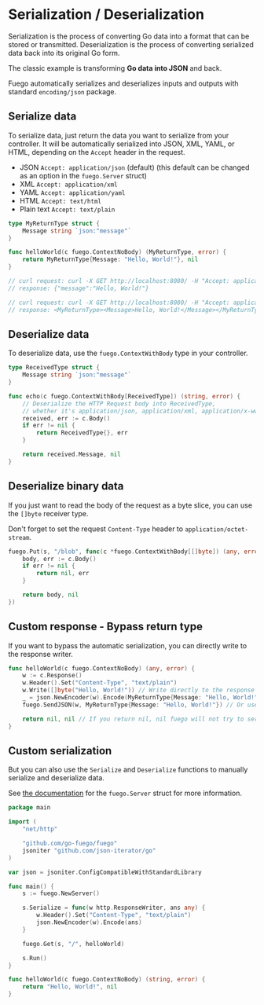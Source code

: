 
# Serialization / Deserialization

Serialization is the process of converting Go data into a format that can be stored or transmitted. Deserialization is the process of converting serialized data back into its original Go form.

The classic example is transforming **Go data into JSON** and back.

Fuego automatically serializes and deserializes inputs and outputs with standard `encoding/json` package.

<FlowChart selected="Serialization" />

## Serialize data

To serialize data, just return the data you want to serialize from your controller. It will be automatically serialized into JSON, XML, YAML, or HTML, depending on the `Accept` header in the request.

- JSON `Accept: application/json` (default) (this default can be changed as an option in the `fuego.Server` struct)
- XML `Accept: application/xml`
- YAML `Accept: application/yaml`
- HTML `Accept: text/html`
- Plain text `Accept: text/plain`

```go
type MyReturnType struct {
	Message string `json:"message"`
}

func helloWorld(c fuego.ContextNoBody) (MyReturnType, error) {
	return MyReturnType{Message: "Hello, World!"}, nil
}

// curl request: curl -X GET http://localhost:8080/ -H "Accept: application/json"
// response: {"message":"Hello, World!"}

// curl request: curl -X GET http://localhost:8080/ -H "Accept: application/xml"
// response: <MyReturnType><Message>Hello, World!</Message></MyReturnType>

```

## Deserialize data

To deserialize data, use the `fuego.ContextWithBody` type in your controller.

```go
type ReceivedType struct {
	Message string `json:"message"`
}

func echo(c fuego.ContextWithBody[ReceivedType]) (string, error) {
	// Deserialize the HTTP Request body into ReceivedType,
	// whether it's application/json, application/xml, application/x-www-form-urlencoded, etc.
	received, err := c.Body() 
	if err != nil {
		return ReceivedType{}, err
	}

	return received.Message, nil
}
```

## Deserialize binary data

If you just want to read the body of the request as a byte slice, you can use the `[]byte` receiver type.

Don't forget to set the request `Content-Type` header to `application/octet-stream`. 

```go
fuego.Put(s, "/blob", func(c *fuego.ContextWithBody[[]byte]) (any, error) {
	body, err := c.Body()
	if err != nil {
		return nil, err
	}

	return body, nil
})
```

## Custom response - Bypass return type

If you want to bypass the automatic serialization, you can directly write to the response writer.

```go
func helloWorld(c fuego.ContextNoBody) (any, error) {
	w := c.Response()
	w.Header().Set("Content-Type", "text/plain")
	w.Write([]byte("Hello, World!")) // Write directly to the response writer. 
	_ = json.NewEncoder(w).Encode(MyReturnType{Message: "Hello, World!"}) // You can also use json.NewEncoder(w).Encode to serialize data directly into JSON
	fuego.SendJSON(w, MyReturnType{Message: "Hello, World!"}) // Or use fuego.SendJSON to serialize data directly into JSON

	return nil, nil // If you return nil, nil fuego will not try to serialize a response
}
```

## Custom serialization

But you can also use the `Serialize` and `Deserialize` functions to manually serialize and deserialize data.

See [the documentation](https://pkg.go.dev/github.com/go-fuego/fuego#Server) for the `fuego.Server` struct for more information.

```go
package main

import (
	"net/http"

	"github.com/go-fuego/fuego"
	jsoniter "github.com/json-iterator/go"
)

var json = jsoniter.ConfigCompatibleWithStandardLibrary

func main() {
	s := fuego.NewServer()

	s.Serialize = func(w http.ResponseWriter, ans any) {
		w.Header().Set("Content-Type", "text/plain")
		json.NewEncoder(w).Encode(ans)
	}

	fuego.Get(s, "/", helloWorld)

	s.Run()
}

func helloWorld(c fuego.ContextNoBody) (string, error) {
	return "Hello, World!", nil
}
```

